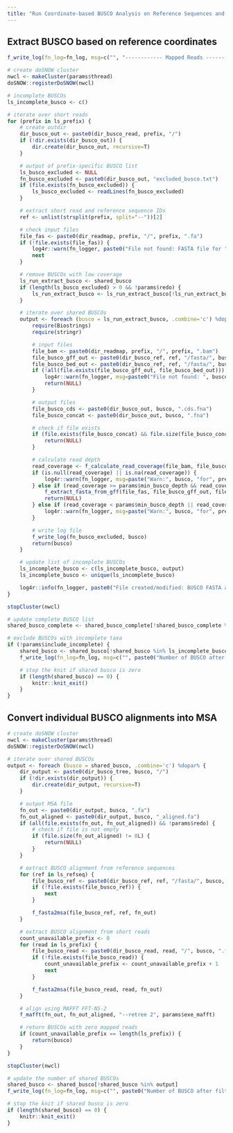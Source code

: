 ```yaml
---
title: "Run Coordinate-based BUSCO Analysis on Reference Sequences and Mapped Reads"
---
```


## Extract BUSCO based on reference coordinates
```r
f_write_log(fn_log=fn_log, msg=c("", "------------ Mapped Reads ----------"))

# create doSNOW cluster
nwcl <- makeCluster(params$thread)
doSNOW::registerDoSNOW(nwcl)

# incomplete BUSCOs
ls_incomplete_busco <- c()

# iterate over short reads
for (prefix in ls_prefix) {
    # create outdir
    dir_busco_out <- paste0(dir_busco_read, prefix, "/")
    if (!dir.exists(dir_busco_out)) {
        dir.create(dir_busco_out, recursive=T)
    }

    # output of prefix-specific BUSCO list
    ls_busco_excluded <- NULL
    fn_busco_excluded <- paste0(dir_busco_out, "excluded_busco.txt")
    if (file.exists(fn_busco_excluded)) {
        ls_busco_excluded <- readLines(fn_busco_excluded)
    }

    # extract short read and reference sequence IDs
    ref <- unlist(strsplit(prefix, split="--"))[2]

    # check input files
    file_fas <- paste0(dir_readmap, prefix, "/", prefix, ".fa")
    if (!file.exists(file_fas)) {
        log4r::warn(fn_logger, paste0("File not found: FASTA file for ", prefix, ". Skipped."))
        next
    }

    # remove BUSCOs with low coverage
    ls_run_extract_busco <- shared_busco
    if (length(ls_busco_excluded) > 0 && !params$redo) {
        ls_run_extract_busco <- ls_run_extract_busco[!ls_run_extract_busco %in% ls_busco_excluded]
    }

    # iterate over shared BUSCOs
    output <- foreach (busco = ls_run_extract_busco, .combine='c') %dopar% {
        require(Biostrings)
        require(stringr)

        # input files
        file_bam <- paste0(dir_readmap, prefix, "/", prefix, ".bam")
        file_busco_gff_out <- paste0(dir_busco_ref, ref, "/fasta/", busco, ".gff")
        file_busco_bed_out <- paste0(dir_busco_ref, ref, "/fasta/", busco, ".bed")
        if (!all(file.exists(file_busco_gff_out, file_busco_bed_out))) {
            log4r::warn(fn_logger, msg=paste0("File not found: ", busco, " GFF or BED for ", ref, ". Skipped."))
            return(NULL)
        }

        # output files
        file_busco_cds <- paste0(dir_busco_out, busco, ".cds.fna")
        file_busco_concat <- paste0(dir_busco_out, busco, ".fna")

        # check if file exists
        if (file.exists(file_busco_concat) && file.size(file_busco_concat) != 0L && !params$redo) {
            return(NULL)
        }

        # calculate read depth
        read_coverage <- f_calculate_read_coverage(file_bam, file_busco_bed_out, params$exe_samtools)
        if (is.null(read_coverage) || is.na(read_coverage)) {
            log4r::warn(fn_logger, msg=paste("Warn:", busco, "for", prefix, "has invalid coverage"))
        } else if (read_coverage >= params$min_busco_depth && read_coverage <= params$max_busco_depth) {
            f_extract_fasta_from_gff(file_fas, file_busco_gff_out, file_busco_cds, file_busco_concat, params$exe_gffread)
            return(NULL)
        } else if (read_coverage < params$min_busco_depth || read_coverage > params$max_busco_depth) {
            log4r::warn(fn_logger, msg=paste("Warn:", busco, "for", prefix, "has average CDS read depth of", read_coverage))
        }

        # write log file
        f_write_log(fn_busco_excluded, busco)
        return(busco)
    }

    # update list of incomplete BUSCOs
    ls_incomplete_busco <- c(ls_incomplete_busco, output)
    ls_incomplete_busco <- unique(ls_incomplete_busco)

    log4r::info(fn_logger, paste0("File created/modified: BUSCO FASTA alignments for ", prefix, "."))
}

stopCluster(nwcl)

# update complete BUSCO list
shared_busco_complete <- shared_busco_complete[!shared_busco_complete %in% ls_incomplete_busco]

# exclude BUSCOs with incomplete taxa
if (!params$include_incomplete) {
    shared_busco <- shared_busco[!shared_busco %in% ls_incomplete_busco]
    f_write_log(fn_log=fn_log, msg=c("", paste0("Number of BUSCO after filtering incomplete genes: ", length(shared_busco), ".")))

    # stop the knit if shared busco is zero
    if (length(shared_busco) == 0) {
        knitr::knit_exit()
    }
}
```

## Convert individual BUSCO alignments into MSA
```r
# create doSNOW cluster
nwcl <- makeCluster(params$thread)
doSNOW::registerDoSNOW(nwcl)

# iterate over shared BUSCOs
output <- foreach (busco = shared_busco, .combine='c') %dopar% {
    dir_output <- paste0(dir_busco_tree, busco, "/")
    if (!dir.exists(dir_output)) {
        dir.create(dir_output, recursive=T)
    }

    # output MSA file
    fn_out <- paste0(dir_output, busco, ".fa")
    fn_out_aligned <- paste0(dir_output, busco, "_aligned.fa")
    if (all(file.exists(fn_out, fn_out_aligned)) && !params$redo) {
        # check if file is not empty
        if (file.size(fn_out_aligned) != 0L) {
            return(NULL)
        }
    }

    # extract BUSCO alignment from reference sequences
    for (ref in ls_refseq) {
        file_busco_ref <- paste0(dir_busco_ref, ref, "/fasta/", busco, ".fna")
        if (!file.exists(file_busco_ref)) {
            next
        }

        f_fasta2msa(file_busco_ref, ref, fn_out)
    }

    # extract BUSCO alignment from short reads
    count_unavailable_prefix <- 0
    for (read in ls_prefix) {
        file_busco_read <- paste0(dir_busco_read, read, "/", busco, ".fna")
        if (!file.exists(file_busco_read)) {
            count_unavailable_prefix <- count_unavailable_prefix + 1
            next
        }

        f_fasta2msa(file_busco_read, read, fn_out)
    }

    # align using MAFFT FFT-NS-2
    f_mafft(fn_out, fn_out_aligned, "--retree 2", params$exe_mafft)

    # return BUSCOs with zero mapped reads
    if (count_unavailable_prefix == length(ls_prefix)) {
        return(busco)
    }
}

stopCluster(nwcl)

# update the number of shared BUSCOs
shared_busco <- shared_busco[!shared_busco %in% output]
f_write_log(fn_log=fn_log, msg=c("", paste0("Number of BUSCO after filtering genes with zero mapped reads: ", length(shared_busco), ".")))

# stop the knit if shared busco is zero
if (length(shared_busco) == 0) {
    knitr::knit_exit()
}
```